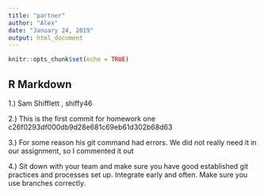 ---
title: "partner"
author: "Alex"
date: "January 24, 2019"
output: html_document
---

```{r setup, include=FALSE}
knitr::opts_chunk$set(echo = TRUE)
```

## R Markdown

1.) Sam Shifflett , shiffy46

2.) This is the first commit for homework one
    c26f0293df000db9d28e681c69eb61d302b68d63

3.) For some reason his git command had errors. We did not really need it in our assignment, so I commented it out

4.) Sit down with your team and make sure you have good established git practices and processes set up. Integrate early and often. Make sure you use branches correctly.
    
    